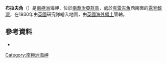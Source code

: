 {{coord|54|1|S|37|40|W|source:GNIS|display=title}}

'''布拉夫角'''（{{lang-en|Bluff Point}}）是[[南極洲|南極洲]]海岬，位於[[南喬治亞群島|南喬治亞群島]]，處於[[克雷吉角|克雷吉角]]西南面的[[露脊鯨灣|露脊鯨灣]]，在1930年由[[英國|英國]]研究隊繪入地圖，由[[英國海外領土|英國海外領土]]管轄。

==參考資料==
* {{usgs-gazetteer|id=1557|name=Bluff Point}}

{{Antarctica-geo-stub}}
[[Category:南極洲海岬|Category:南極洲海岬]]